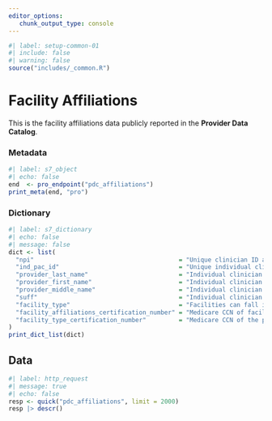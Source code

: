 ```yaml
---
editor_options: 
   chunk_output_type: console
---
```


```r
#| label: setup-common-01
#| include: false
#| warning: false
source("includes/_common.R")
```

# Facility Affiliations {#sec-affiliations}

This is the facility affiliations data publicly reported in the __Provider Data Catalog__.

### Metadata

```r
#| label: s7_object
#| echo: false
end  <- pro_endpoint("pdc_affiliations")
print_meta(end, "pro")
```

### Dictionary

```r
#| label: s7_dictionary
#| echo: false
#| message: false
dict <- list(
  "npi"                                        = "Unique clinician ID assigned by NPPES",
  "ind_pac_id"                                 = "Unique individual clinician ID assigned by PECOS",
  "provider_last_name"                         = "Individual clinician last name",
  "provider_first_name"                        = "Individual clinician first name",
  "provider_middle_name"                       = "Individual clinician middle name",
  "suff"                                       = "Individual clinician suffix",
  "facility_type"                              = "Facilities can fall into the following type categories: Hospitals, Long-term Care Hospital, Nursing Home, Inpatient Rehabilitation Facility, Home Health Agency, Hospice, Dialysis Facility",
  "facility_affiliations_certification_number" = "Medicare CCN of facility type or unit within hospital where an individual clinician provides service",
  "facility_type_certification_number"         = "Medicare CCN of the primary hospital where individual clinician provides service, should the clinician provide services in a unit within the hospital"
)
print_dict_list(dict)
```


## Data

```r
#| label: http_request
#| message: true
#| echo: false
resp <- quick("pdc_affiliations", limit = 2000)
resp |> descr()
```

